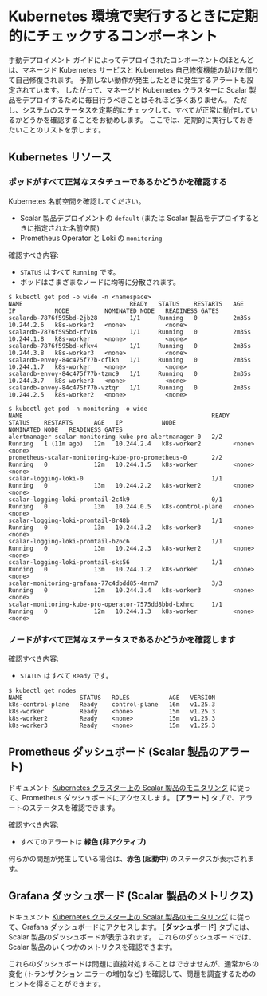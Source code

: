 # Kubernetes 環境で実行するときに定期的にチェックするコンポーネント


<TranslationBanner />

手動デプロイメント ガイドによってデプロイされたコンポーネントのほとんどは、マネージド Kubernetes サービスと Kubernetes 自己修復機能の助けを借りて自己修復されます。 予期しない動作が発生したときに発生するアラートも設定されています。 したがって、マネージド Kubernetes クラスターに Scalar 製品をデプロイするために毎日行うべきことはそれほど多くありません。 ただし、システムのステータスを定期的にチェックして、すべてが正常に動作しているかどうかを確認することをお勧めします。 ここでは、定期的に実行しておきたいことのリストを示します。

## Kubernetes リソース

### ポッドがすべて正常なスタチューであるかどうかを確認する

Kubernetes 名前空間を確認してください。

* Scalar 製品デプロイメントの `default` (または Scalar 製品をデプロイするときに指定された名前空間)
* Prometheus Operator と Loki の `monitoring`

確認すべき内容:

* `STATUS` はすべて `Running` です。
* ポッドはさまざまなノードに均等に分散されます。

```console
$ kubectl get pod -o wide -n <namespace>
NAME                              READY   STATUS    RESTARTS   AGE     IP           NODE          NOMINATED NODE   READINESS GATES
scalardb-7876f595bd-2jb28         1/1     Running   0          2m35s   10.244.2.6   k8s-worker2   <none>           <none>
scalardb-7876f595bd-rfvk6         1/1     Running   0          2m35s   10.244.1.8   k8s-worker    <none>           <none>
scalardb-7876f595bd-xfkv4         1/1     Running   0          2m35s   10.244.3.8   k8s-worker3   <none>           <none>
scalardb-envoy-84c475f77b-cflkn   1/1     Running   0          2m35s   10.244.1.7   k8s-worker    <none>           <none>
scalardb-envoy-84c475f77b-tzmc9   1/1     Running   0          2m35s   10.244.3.7   k8s-worker3   <none>           <none>
scalardb-envoy-84c475f77b-vztqr   1/1     Running   0          2m35s   10.244.2.5   k8s-worker2   <none>           <none>
```

```console
$ kubectl get pod -n monitoring -o wide
NAME                                                     READY   STATUS    RESTARTS      AGE   IP           NODE                NOMINATED NODE   READINESS GATES
alertmanager-scalar-monitoring-kube-pro-alertmanager-0   2/2     Running   1 (11m ago)   12m   10.244.2.4   k8s-worker2         <none>           <none>
prometheus-scalar-monitoring-kube-pro-prometheus-0       2/2     Running   0             12m   10.244.1.5   k8s-worker          <none>           <none>
scalar-logging-loki-0                                    1/1     Running   0             13m   10.244.2.2   k8s-worker2         <none>           <none>
scalar-logging-loki-promtail-2c4k9                       0/1     Running   0             13m   10.244.0.5   k8s-control-plane   <none>           <none>
scalar-logging-loki-promtail-8r48b                       1/1     Running   0             13m   10.244.3.2   k8s-worker3         <none>           <none>
scalar-logging-loki-promtail-b26c6                       1/1     Running   0             13m   10.244.2.3   k8s-worker2         <none>           <none>
scalar-logging-loki-promtail-sks56                       1/1     Running   0             13m   10.244.1.2   k8s-worker          <none>           <none>
scalar-monitoring-grafana-77c4dbdd85-4mrn7               3/3     Running   0             12m   10.244.3.4   k8s-worker3         <none>           <none>
scalar-monitoring-kube-pro-operator-7575dd8bbd-bxhrc     1/1     Running   0             12m   10.244.1.3   k8s-worker          <none>           <none>
```

### ノードがすべて正常なステータスであるかどうかを確認します

確認すべき内容:

* `STATUS` はすべて `Ready` です。

```console
$ kubectl get nodes
NAME                STATUS   ROLES           AGE   VERSION
k8s-control-plane   Ready    control-plane   16m   v1.25.3
k8s-worker          Ready    <none>          15m   v1.25.3
k8s-worker2         Ready    <none>          15m   v1.25.3
k8s-worker3         Ready    <none>          15m   v1.25.3
```

## Prometheus ダッシュボード (Scalar 製品のアラート)

ドキュメント [Kubernetes クラスター上の Scalar 製品のモニタリング](K8sMonitorGuide.mdx) に従って、Prometheus ダッシュボードにアクセスします。 [**アラート**] タブで、アラートのステータスを確認できます。

確認すべき内容:

* すべてのアラートは **緑色 (非アクティブ)**

何らかの問題が発生している場合は、**赤色 (起動中)** のステータスが表示されます。

## Grafana ダッシュボード (Scalar 製品のメトリクス)

ドキュメント [Kubernetes クラスター上の Scalar 製品のモニタリング](K8sMonitorGuide.mdx) に従って、Grafana ダッシュボードにアクセスします。 [**ダッシュボード**] タブには、Scalar 製品のダッシュボードが表示されます。 これらのダッシュボードでは、Scalar 製品のいくつかのメトリクスを確認できます。

これらのダッシュボードは問題に直接対処することはできませんが、通常からの変化 (トランザクション エラーの増加など) を確認して、問題を調査するためのヒントを得ることができます。
